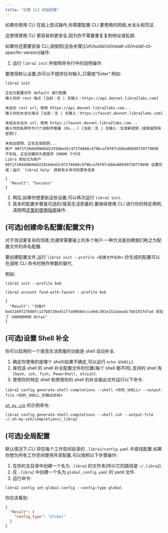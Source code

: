 ```yaml
---
title: "设置 CLI 初始配置"
---
```



如果你使用 CLI 在链上尝试操作,你需要配置 CLI 要使用的网络,水龙头和凭证.

这使得使用 CLI 更容易和更安全,因为你不需要重复复制地址或私钥.

<Aside type="caution">
  如果你还需要安装 CLI,请按照[这些步骤](/zh/build/cli/install-cli/install-cli-specific-version)操作.
</Aside>

1. 运行 `libra2 init` 并按照命令行中的说明操作.

<Aside type="note" emoji="ℹ️">
  要使用默认设置,你可以不提供任何输入,只需按"Enter".例如:
</Aside>

```shellscript filename="Terminal"
libra2 init
```

```shellscript filename="输出"
正在为配置文件 default 进行配置
输入你的 rest 端点 [当前：无 | 无输入：https://api.devnet.libra2labs.com]

未给出 rest url，使用 https://api.devnet.libra2labs.com...
输入你的水龙头端点 [当前：无 | 无输入：https://faucet.devnet.libra2labs.com]

未给出水龙头 url，使用 https://faucet.devnet.libra2labs.com...
输入你的私钥作为十六进制字面量 (0x...) [当前：无 | 无输入：生成新密钥（或保留现有密钥）]

未给出密钥，正在生成密钥...
账户 00f1f20ddd0b0dd2291b6e42c97274668c479bca70f07c6b6a80b99720779696 不存在，正在创建并为其提供 10000 个代币
Libra 现在已为账户 00f1f20ddd0b0dd2291b6e42c97274668c479bca70f07c6b6a80b99720779696 设置完成！运行 `libra2 help` 获取有关命令的更多信息

{
  "Result": "Success"
}
```

2. 稍后,如果你想更新这些设置,可以再次运行 `libra2 init`.
3. 其余的配置步骤是可选的/提高生活质量的.要继续使用 CLI 进行你的特定用例,请按照[这里的使用指南](/zh/build/cli#%EF%B8%8F-using-the-libra2-cli)操作.

## (可选)创建命名配置(配置文件)

对于测试更复杂的场景,你通常需要链上的多个账户.一种方法是创建我们称之为配置文件的命名配置.

要创建配置文件,运行 `libra2 init --profile <配置文件名称>`.你生成的配置可以在调用 CLI 命令时用作参数的替代.

例如:

```shellscript filename="Terminal"
libra2 init --profile bob
```

```shellscript filename="Terminal"
libra2 account fund-with-faucet --profile bob
```

```shellscript filename="输出"
{
  "Result": "为账户 0x63169727b08fc137b8720e451f7a90584ccce04c301e151daeadc7b8191fdfad 添加了 100000000 Octas"
}
```

## (可选)设置 Shell 补全

你可以启用的一个提高生活质量的功能是 shell 自动补全.

1. 确定你使用的是哪个 shell(如果不确定,可以运行 `echo $SHELL`).
2. 查找该 shell 的 shell 补全配置文件的位置(每个 shell 都不同).支持的 shell 有 `[bash, zsh, fish, PowerShell, elvish]`.
3. 使用你的特定 shell 和使用你的 shell 的补全输出文件运行以下命令:

```shellscript filename="Terminal"
libra2 config generate-shell-completions --shell <你的_SHELL> --output-file <你的_SHELL_的输出目标>
```

[`oh my zsh`](https://ohmyz.sh/) 的示例命令:

```shellscript filename="Terminal"
libra2 config generate-shell-completions --shell zsh --output-file ~/.oh-my-zsh/completions/_libra2
```

## (可选)全局配置

默认情况下,CLI 将在每个工作空间目录的 `.libra2/config.yaml` 中查找配置.如果你想为所有工作空间使用共享配置,可以按照以下步骤操作:

1. 在你的主目录中创建一个名为 `.libra2` 的文件夹(所以它的路径是 `~/.libra2`).
2. 在 `.libra2` 中创建一个名为 `global_config.yaml` 的 yaml 文件.
3. 运行命令:

```shellscript filename="Terminal"
libra2 config set-global-config --config-type global
```

你应该看到:

```json
{
  "Result": {
    "config_type": "Global"
  }
}
```
